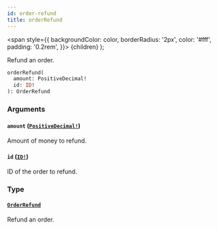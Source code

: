 ```yaml
---
id: order-refund
title: orderRefund
---
```


<span
style={{
      backgroundColor: color,
      borderRadius: '2px',
      color: '#fff',
      padding: '0.2rem',
    }}>
{children}
</span>
);

Refund an order.

```graphql
orderRefund(
  amount: PositiveDecimal!
  id: ID!
): OrderRefund

```

### Arguments

#### `amount` ([`PositiveDecimal!`](/api-reference/scalars/positive-decimal.mdx))

Amount of money to refund.

#### `id` ([`ID!`](/api-reference/scalars/id.mdx))

ID of the order to refund.

### Type

#### [`OrderRefund`](/api-reference/objects/order-refund.mdx)

Refund an order.
